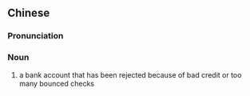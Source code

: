 {{also|拒绝往来户}}
==Chinese==
{{zh-forms|s=拒绝往来户|type=221}}

===Pronunciation===
{{zh-pron
|m=jùjué wǎnglái hù
|cat=n
}}

===Noun===
{{zh-noun}}

# a bank account that has been rejected because of bad credit or too many bounced checks